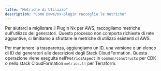 ```yaml
---
title: "Metriche di Utilizzo"
description: "Come @aws/nx-plugin raccoglie le metriche"
---
```




Per aiutarci a migliorare il Plugin Nx per AWS, raccogliamo metriche sull'utilizzo dei generatori. Questo processo non comporta richieste di rete aggiuntive, ci limitiamo a sfruttare le metriche di utilizzo esistenti di AWS.

Per mantenere la trasparenza, aggiungiamo un ID, una versione e un elenco di ID dei generatori alle descrizioni degli Stack CloudFormation. Questa operazione viene eseguita nell'`MetricsAspect` in `common/constructs` per CDK o nello stack CloudFormation `metrics.tf` per Terraform.